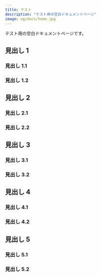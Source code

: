 ```yaml
---
title: テスト
description: "テスト用の空白ドキュメントページ"
image: og/docs/home.jpg
---
```


テスト用の空白ドキュメントページです。

## 見出し 1

### 見出し 1.1

### 見出し 1.2

## 見出し 2

### 見出し 2.1

### 見出し 2.2

## 見出し 3

### 見出し 3.1

### 見出し 3.2

## 見出し 4

### 見出し 4.1

### 見出し 4.2

## 見出し 5

### 見出し 5.1

### 見出し 5.2

